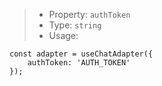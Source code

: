 > * Property: `authToken`
> * Type: `string`
> * Usage:

```tsx
const adapter = useChatAdapter({
    authToken: 'AUTH_TOKEN'
});
```
